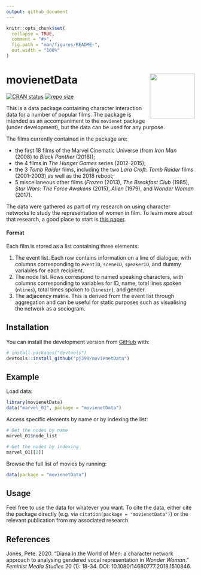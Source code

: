 ```yaml
---
output: github_document
---
```


<!-- README.md is generated from README.Rmd. Please edit that file -->

```r
knitr::opts_chunk$set(
  collapse = TRUE,
  comment = "#>",
  fig.path = "man/figures/README-",
  out.width = "100%"
)
```
# movienetData <img src="man/figures/README-logo.png" align="right" height="120"/>

<!-- badges: start -->
[![CRAN status](https://www.r-pkg.org/badges/version/movienetData)](https://cran.r-project.org/package=movienetData)
[![repo size](https://img.shields.io/github/repo-size/pj398/movienetData)](https://github.com/pj398/movienetData)
<!-- badges: end -->

This is a data package containing character interaction data for a number of popular films. The package is intended as an accompaniment to the `movienet` package (under development), but the data can be used for any purpose.

The films currently contained in the package are:

* the first 18 films of the Marvel Cinematic Universe (from _Iron Man_ (2008) to _Black Panther_ (2018)); 
* the 4 films in _The Hunger Games_ series (2012-2015); 
* the 3 _Tomb Raider_ films, including the two _Lara Croft: Tomb Raider_ films (2001-2003) as well as the 2018 reboot; 
* 5 miscellaneous other films (*Frozen* (2013), _The Breakfast Club_ (1985), _Star Wars: The Force Awakens_ (2015), _Alien_ (1979), and _Wonder Woman_ (2017).
 
The data were gathered as part of my research on using character networks to study the representation of women in film. To learn more about that research, a good place to start is [this paper](https://doi.org/10.1080/14680777.2018.1510846).

#### Format

Each film is stored as a list containing three elements:

1. The event list. Each row contains information on a line of dialogue, with columns corresponding to `eventID`, `sceneID`, `speakerID`, and dummy variables for each recipient.
2. The node list. Rows correspond to named speaking characters, with columns corresponding to variables for ID, name, total lines spoken (`nlines`), total times spoken to (`linesin`), and gender.
3. The adjacency matrix. This is derived from the event list through aggregation and can be useful for static purposes such as visualising the network as a sociogram.

## Installation

You can install the development version from [GitHub](https://github.com/) with:

``` r
# install.packages("devtools")
devtools::install_github("pj398/movienetData")
```
## Example

Load data:

```r
library(movienetData)
data("marvel_01", package = "movienetData")
```

Access specific elements by name or by indexing the list:

```r
# Get the nodes by name
marvel_01$node_list
```

```r
# Get the nodes by indexing
marvel_01[[2]]
```

Browse the full list of movies by running:

```r
data(package = "movienetData")
```


## Usage

Feel free to use the data for whatever you want. To cite the data, either cite the package directly (e.g. via `citation(package = "movienetData")`) or the relevant publication from my associated research.

## References

Jones, Pete. 2020. "Diana in the World of Men: a character network approach to analysing gendered vocal representation in *Wonder Woman*." *Feminist Media Studies* 20 (1): 18-34. DOI: 10.1080/14680777.2018.1510846.
